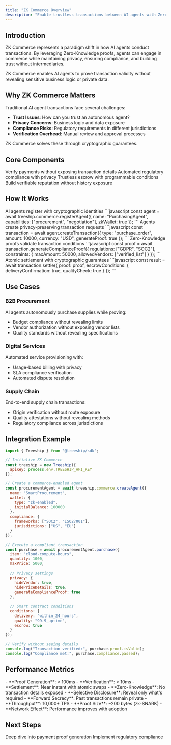 ```yaml
---
title: "ZK Commerce Overview"
description: "Enable trustless transactions between AI agents with Zero-Knowledge proofs"
---
```


## Introduction

ZK Commerce represents a paradigm shift in how AI agents conduct transactions. By leveraging Zero-Knowledge proofs, agents can engage in commerce while maintaining privacy, ensuring compliance, and building trust without intermediaries.

<Note>
  ZK Commerce enables AI agents to prove transaction validity without revealing sensitive business logic or private data.
</Note>

## Why ZK Commerce Matters

Traditional AI agent transactions face several challenges:

- **Trust Issues**: How can you trust an autonomous agent?
- **Privacy Concerns**: Business logic and data exposure
- **Compliance Risks**: Regulatory requirements in different jurisdictions
- **Verification Overhead**: Manual review and approval processes

ZK Commerce solves these through cryptographic guarantees.

## Core Components

<CardGroup cols={2}>
  <Card title="Payment Proofs" icon="credit-card" href="/commerce/payment-proofs">
    Verify payments without exposing transaction details
  </Card>
  <Card title="Compliance Engine" icon="shield-check" href="/commerce/compliance">
    Automated regulatory compliance with privacy
  </Card>
  <Card title="Smart Escrow" icon="lock" href="/commerce/escrow">
    Trustless escrow with programmable conditions
  </Card>
  <Card title="Reputation System" icon="star" href="/commerce/reputation">
    Build verifiable reputation without history exposure
  </Card>
</CardGroup>

## How It Works

<Steps>
  <Step title="Agent Registration">
    AI agents register with cryptographic identities
    ```javascript
    const agent = await treeship.commerce.registerAgent({
      name: "PurchasingAgent",
      capabilities: ["procurement", "negotiation"],
      zkWallet: true
    });
    ```
  </Step>
  
  <Step title="Transaction Initiation">
    Agents create privacy-preserving transaction requests
    ```javascript
    const transaction = await agent.createTransaction({
      type: "purchase_order",
      amount: 10000,
      currency: "USD",
      generateProof: true
    });
    ```
  </Step>
  
  <Step title="Proof Generation">
    Zero-Knowledge proofs validate transaction conditions
    ```javascript
    const proof = await transaction.generateComplianceProof({
      regulations: ["GDPR", "SOC2"],
      constraints: {
        maxAmount: 50000,
        allowedVendors: ["verified_list"]
      }
    });
    ```
  </Step>
  
  <Step title="Settlement">
    Atomic settlement with cryptographic guarantees
    ```javascript
    const result = await transaction.settle({
      proof: proof,
      escrowConditions: {
        deliveryConfirmation: true,
        qualityCheck: true
      }
    });
    ```
  </Step>
</Steps>

## Use Cases

### B2B Procurement
AI agents autonomously purchase supplies while proving:
- Budget compliance without revealing limits
- Vendor authorization without exposing vendor lists
- Quality standards without revealing specifications

### Digital Services
Automated service provisioning with:
- Usage-based billing with privacy
- SLA compliance verification
- Automated dispute resolution

### Supply Chain
End-to-end supply chain transactions:
- Origin verification without route exposure
- Quality attestations without revealing methods
- Regulatory compliance across jurisdictions

## Integration Example

```javascript
import { Treeship } from '@treeship/sdk';

// Initialize ZK Commerce
const treeship = new Treeship({
  apiKey: process.env.TREESHIP_API_KEY
});

// Create a commerce-enabled agent
const procurementAgent = await treeship.commerce.createAgent({
  name: "SmartProcurement",
  wallet: {
    type: "zk-enabled",
    initialBalance: 100000
  },
  compliance: {
    frameworks: ["SOC2", "ISO27001"],
    jurisdictions: ["US", "EU"]
  }
});

// Execute a compliant transaction
const purchase = await procurementAgent.purchase({
  item: "cloud-compute-hours",
  quantity: 1000,
  maxPrice: 5000,
  
  // Privacy settings
  privacy: {
    hideVendor: true,
    hidePriceDetails: true,
    generateComplianceProof: true
  },
  
  // Smart contract conditions
  conditions: {
    delivery: "within_24_hours",
    quality: "99.9_uptime",
    escrow: true
  }
});

// Verify without seeing details
console.log("Transaction verified:", purchase.proof.isValid);
console.log("Compliance met:", purchase.compliance.passed);
```

## Performance Metrics

<AccordionGroup>
  <Accordion title="Transaction Speed">
    - **Proof Generation**: < 100ms
    - **Verification**: < 10ms
    - **Settlement**: Near instant with atomic swaps
  </Accordion>
  
  <Accordion title="Privacy Guarantees">
    - **Zero-Knowledge**: No transaction details exposed
    - **Selective Disclosure**: Reveal only what's required
    - **Forward Secrecy**: Past transactions remain private
  </Accordion>
  
  <Accordion title="Scalability">
    - **Throughput**: 10,000+ TPS
    - **Proof Size**: ~200 bytes (zk-SNARK)
    - **Network Effect**: Performance improves with adoption
  </Accordion>
</AccordionGroup>

## Next Steps

<CardGroup cols={2}>
  <Card title="Payment Proofs" icon="receipt" href="/commerce/payment-proofs">
    Deep dive into payment proof generation
  </Card>
  <Card title="Compliance Guide" icon="balance-scale" href="/commerce/compliance">
    Implement regulatory compliance
  </Card>
</CardGroup>